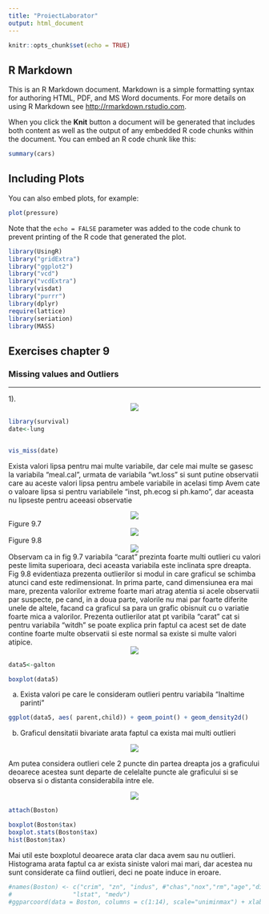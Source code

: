 ```yaml
---
title: "ProiectLaborator"
output: html_document
---
```


```r
knitr::opts_chunk$set(echo = TRUE)
```

## R Markdown

This is an R Markdown document. Markdown is a simple formatting syntax for authoring HTML, PDF, and MS Word documents. For more details on using R Markdown see <http://rmarkdown.rstudio.com>.

When you click the **Knit** button a document will be generated that includes both content as well as the output of any embedded R code chunks within the document. You can embed an R code chunk like this:

```r
summary(cars)
```

## Including Plots

You can also embed plots, for example:

```r
plot(pressure)
```

Note that the `echo = FALSE` parameter was added to the code chunk to prevent printing of the R code that generated the plot.
```r
library(UsingR)
library("gridExtra")
library("ggplot2")
library("vcd")
library("vcdExtra")
library(visdat)
library("purrr")
library(dplyr)
require(lattice)
library(seriation)
library(MASS)

```

## Exercises chapter 9

### Missing values and Outliers
*** 


1). 
<center>
![](ExercitiiImagini/OutEx1.jpg)
</center>

```r
library(survival)
date<-lung


vis_miss(date)

```

Exista valori lipsa pentru mai multe variabile, dar cele mai multe se gasesc la variabila "meal.cal", urmata de variabila
"wt.loss" si sunt putine observatii care au aceste valori lipsa pentru ambele variabile in acelasi timp
Avem cate o valoare lipsa si pentru variabilele "inst, ph.ecog si ph.kamo", dar aceasta nu lipseste pentru aceeasi observatie

<center>

![](ExercitiiImagini/OutEx3.jpg)
</center>
Figure 9.7
<center>
![](ExercitiiImagini/Fig9.7.jpg)
</center>
Figure 9.8
<center>
![](ExercitiiImagini/Fig9.8.jpg)
</center>


Observam ca in fig 9.7 variabila "carat" prezinta foarte multi outlieri cu valori peste limita superioara,
deci aceasta variabila este inclinata spre dreapta.
Fig 9.8 evidentiaza prezenta outlierilor si modul in care graficul se schimba atunci cand este redimensionat.
In prima parte, cand dimensiunea era mai mare, prezenta valorilor extreme foarte mari atrag atentia si acele 
observatii par suspecte, pe cand, in a doua parte, valorile nu mai par foarte diferite unele de altele, facand ca
graficul sa para un grafic obisnuit cu o variatie foarte mica a valorilor.
Prezenta outlierilor atat pt varibila "carat" cat si pentru variabila "witdh" se poate explica prin faptul ca
acest set de date contine foarte multe observatii si este normal sa existe si multe valori atipice. 
<center>
![](ExercitiiImagini/OutEx5.jpg)
</center>
```r


data5<-galton

boxplot(data5)

```
 
 a. Exista valori pe care le consideram outlieri pentru variabila "Inaltime parinti"
 
 ```r
 ggplot(data5, aes( parent,child)) + geom_point() + geom_density2d()
 ```

 b. Graficul densitatii bivariate arata faptul ca exista mai multi outlieri 
 
 <center>
![](ExercitiiImagini/OutEx8.jpg)
</center>



 Am putea considera outlieri cele 2 puncte din partea dreapta jos a graficului deoarece acestea sunt departe de
celelalte puncte ale graficului si se observa si o distanta considerabila intre ele.

 <center>
![](ExercitiiImagini/OutEx10.jpg)
</center>

```r


attach(Boston)

boxplot(Boston$tax)
boxplot.stats(Boston$tax)
hist(Boston$tax)

```

Mai util este boxplotul deoarece arata clar daca avem sau nu outlieri. Histograma arata faptul ca ar exista siniste valori mai mari, dar acestea nu sunt considerate ca fiind outlieri, deci ne poate induce in eroare.

```r


#names(Boston) <- c("crim", "zn", "indus", #"chas","nox","rm","age","dis","rad","tax","ptratio","black",
#                 "lstat", "medv")
#ggparcoord(data = Boston, columns = c(1:14), scale="uniminmax") + xlab("") + ylab("")


```
